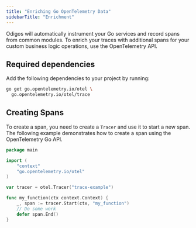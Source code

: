 ```yaml
---
title: "Enriching Go OpenTelemetry Data"
sidebarTitle: "Enrichment"
---
```


Odigos will automatically instrument your Go services and record spans from common modules.
To enrich your traces with additional spans for your custom business logic operations, use the OpenTelemetry API.

## Required dependencies

Add the following dependencies to your project by running:

```bash
go get go.opentelemetry.io/otel \
  go.opentelemetry.io/otel/trace
```

## Creating Spans

To create a span, you need to create a `Tracer` and use it to start a new span.
The following example demonstrates how to create a span using the OpenTelemetry Go API.

```go
package main

import (
    "context"
    "go.opentelemetry.io/otel"
)

var tracer = otel.Tracer("trace-example")

func my_function(ctx context.Context) {
    _, span := tracer.Start(ctx, "my_function")
    // Do some work
    defer span.End()
}
```


